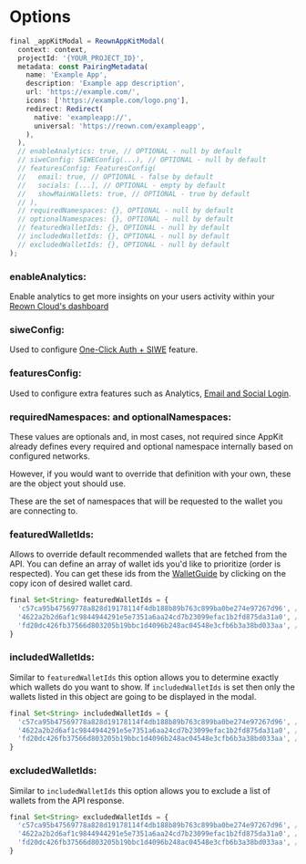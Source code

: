 # Options

```javascript
final _appKitModal = ReownAppKitModal(
  context: context,
  projectId: '{YOUR_PROJECT_ID}',
  metadata: const PairingMetadata(
    name: 'Example App',
    description: 'Example app description',
    url: 'https://example.com/',
    icons: ['https://example.com/logo.png'],
    redirect: Redirect(
      native: 'exampleapp://',
      universal: 'https://reown.com/exampleapp',
    ),
  ),
  // enableAnalytics: true, // OPTIONAL - null by default
  // siweConfig: SIWEConfig(...), // OPTIONAL - null by default
  // featuresConfig: FeaturesConfig(
  //   email: true, // OPTIONAL - false by default
  //   socials: [...], // OPTIONAL - empty by default
  //   showMainWallets: true, // OPTIONAL - true by default
  // ),
  // requiredNamespaces: {}, OPTIONAL - null by default
  // optionalNamespaces: {}, OPTIONAL - null by default
  // featuredWalletIds: {}, OPTIONAL - null by default
  // includedWalletIds: {}, OPTIONAL - null by default
  // excludedWalletIds: {}, OPTIONAL - null by default
);
```

### enableAnalytics:

Enable analytics to get more insights on your users activity within your [Reown Cloud's dashboard](https://cloud.reown.com)

### siweConfig:

Used to configure [One-Click Auth + SIWE](./siwe.mdx) feature.

### featuresConfig:

Used to configure extra features such as Analytics, [Email and Social Login](../core/email.mdx).

### requiredNamespaces: and optionalNamespaces:

These values are optionals and, in most cases, not required since AppKit already defines every required and optional namespace internally based on configured networks. 

However, if you would want to override that definition with your own, these are the object yout should use.

These are the set of namespaces that will be requested to the wallet you are connecting to.

### featuredWalletIds:

Allows to override default recommended wallets that are fetched from the API. You can define an array of wallet ids you'd like to prioritize (order is respected). You can get these ids from the [WalletGuide](https://walletguide.walletconnect.network/) by clicking on the copy icon of desired wallet card.

```javascript
final Set<String> featuredWalletIds = {
  'c57ca95b47569778a828d19178114f4db188b89b763c899ba0be274e97267d96', // MetaMask
  '4622a2b2d6af1c9844944291e5e7351a6aa24cd7b23099efac1b2fd875da31a0', // Trust
  'fd20dc426fb37566d803205b19bbc1d4096b248ac04548e3cfb6b3a38bd033aa', // Coinbase Wallet
}
```

### includedWalletIds:

Similar to `featuredWalletIds` this option allows you to determine exactly which wallets do you want to show. If `includedWalletIds` is set then only the wallets listed in this object are going to be displayed in the modal.

```javascript
final Set<String> includedWalletIds = {
  'c57ca95b47569778a828d19178114f4db188b89b763c899ba0be274e97267d96', // MetaMask
  '4622a2b2d6af1c9844944291e5e7351a6aa24cd7b23099efac1b2fd875da31a0', // Trust
  'fd20dc426fb37566d803205b19bbc1d4096b248ac04548e3cfb6b3a38bd033aa', // Coinbase Wallet
}
```

### excludedWalletIds:

Similar to `includedWalletIds` this option allows you to exclude a list of wallets from the API response.

```javascript
final Set<String> excludedWalletIds = {
  'c57ca95b47569778a828d19178114f4db188b89b763c899ba0be274e97267d96', // MetaMask
  '4622a2b2d6af1c9844944291e5e7351a6aa24cd7b23099efac1b2fd875da31a0', // Trust
  'fd20dc426fb37566d803205b19bbc1d4096b248ac04548e3cfb6b3a38bd033aa', // Coinbase Wallet
}
```
